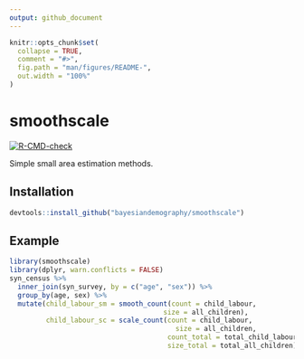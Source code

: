 ```yaml
---
output: github_document
---
```


<!-- README.md is generated from README.Rmd. Please edit that file -->

```r
knitr::opts_chunk$set(
  collapse = TRUE,
  comment = "#>",
  fig.path = "man/figures/README-",
  out.width = "100%"
)
```

# smoothscale

<!-- badges: start -->
[![R-CMD-check](https://github.com/bayesiandemography/smoothscale/actions/workflows/R-CMD-check.yaml/badge.svg)](https://github.com/bayesiandemography/smoothscale/actions/workflows/R-CMD-check.yaml)
<!-- badges: end -->

Simple small area estimation methods.

## Installation


``` r
devtools::install_github("bayesiandemography/smoothscale")
```

## Example


```r
library(smoothscale)
library(dplyr, warn.conflicts = FALSE)
syn_census %>%
  inner_join(syn_survey, by = c("age", "sex")) %>%
  group_by(age, sex) %>%
  mutate(child_labour_sm = smooth_count(count = child_labour,
                                      size = all_children),
         child_labour_sc = scale_count(count = child_labour,
	                                     size = all_children,
                                       count_total = total_child_labour,
                                       size_total = total_all_children))
```

